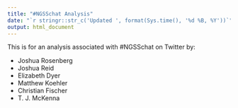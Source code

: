 ```yaml
---
title: "#NGSSchat Analysis"
date: "`r stringr::str_c('Updated ', format(Sys.time(), '%d %B, %Y'))`"
output: html_document
---
```


This is for an analysis associated with #NGSSchat on Twitter by:

- Joshua Rosenberg
- Joshua Reid
- Elizabeth Dyer
- Matthew Koehler
- Christian Fischer
- T. J. McKenna
